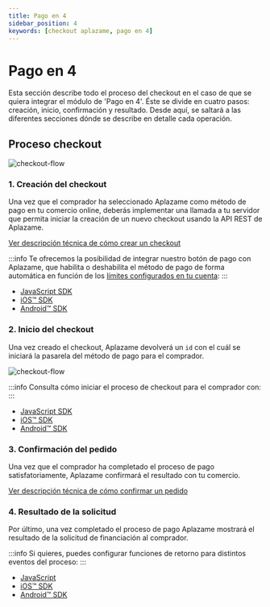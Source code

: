 ```yaml
---
title: Pago en 4
sidebar_position: 4
keywords: [checkout aplazame, pago en 4]
---
```


# Pago en 4
Esta sección describe todo el proceso del checkout en el caso de que se quiera integrar el módulo de 'Pago en 4'. Éste se divide en cuatro pasos: creación, inicio, confirmación y resultado. Desde aquí, se saltará a las diferentes secciones dónde se describe en detalle cada operación.


## Proceso checkout
![checkout-flow](/img/checkout-integration-flow-es.svg)


### 1. Creación del checkout
Una vez que el comprador ha seleccionado Aplazame como método de pago en tu comercio online, deberás implementar una llamada a tu servidor que permita iniciar la creación de un nuevo checkout usando la API REST de Aplazame.

[Ver descripción técnica de cómo crear un checkout](../checkout-creation/)

:::info
Te ofrecemos la posibilidad de integrar nuestro botón de pago con Aplazame, que habilita o deshabilita el método de pago de forma automática en función de los [límites configurados en tu cuenta](https://ayuda.aplazame.com/hc/es-es/articles/360014973600--C%C3%B3mo-configurar-el-widget-de-Aplazame-en-tu-tienda-):
:::

* [JavaScript SDK](../sdk-javascript/#comprobar-disponibilidad-pago-en-4-cuotas)
* [iOS™ SDK](../sdk-ios/#comprobar-la-disponibilidad)
* [Android™ SDK](../sdk-android/#comprobar-la-disponibilidad)

### 2. Inicio del checkout

<div className="row">
  <div className="col col--6 margin-bottom--lg">

  Una vez creado el checkout, Aplazame devolverá un `id` con el cuál se iniciará la pasarela del método de pago para el comprador.
  </div>
  <div className="col col--6 margin-bottom--lg text-right">

  ![checkout-flow](/img/checkout-pay-in-4-welcome.svg)
  </div>
</div>


:::info
Consulta cómo iniciar el proceso de checkout para el comprador con:
:::

* [JavaScript SDK](../sdk-javascript/#inicio-del-checkout)
* [iOS™ SDK](../sdk-ios/#inicio-del-checkout)
* [Android™ SDK](../sdk-android/#inicio-del-checkout)

### 3. Confirmación del pedido
Una vez que el comprador ha completado el proceso de pago satisfatoriamente, Aplazame confirmará el resultado con tu comercio.

[Ver descripción técnica de cómo confirmar un pedido](../checkout-confirmation/)

### 4. Resultado de la solicitud
Por último, una vez completado el proceso de pago Aplazame mostrará el resultado de la solicitud de financiación al comprador.

:::info
Si quieres, puedes configurar funciones de retorno para distintos eventos del proceso:
:::

* [JavaScript](../sdk-javascript/#comprobar-disponibilidad-pago-en-4-cuotas)
* [iOS™ SDK](../sdk-ios/#mostrar-resultado)
* [Android™ SDK](../sdk-android/#mostrar-resultado)

